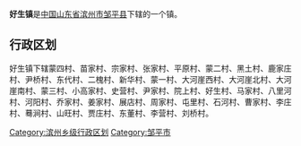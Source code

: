 '''好生镇'''是[[中华人民共和国|中国]][[山东省|山东省]][[滨州市|滨州市]][[邹平县|邹平县]]下辖的一个镇。

== 行政区划 ==

好生镇下辖蒙四村、苗家村、宗家村、张家村、平原村、蒙二村、黑土村、鹿家庄村、尹桥村、东代村、二槐村、新华村、蒙一村、大河崖西村、大河崖北村、大河崖南村、蒙三村、小高家村、史营村、尹家村、院上村、好生村、马家村、八里河村、河阳村、乔家村、姜家村、展店村、周家村、屯里村、石河村、曹家村、李庄村、蓦涧村、山旺村、贾庄村、东董村、李营村、刘桥村。

{{山东小作品}}
{{邹平县行政区划}}

[[Category:滨州乡级行政区划|Category:滨州乡级行政区划]]
[[Category:邹平市|Category:邹平市]]